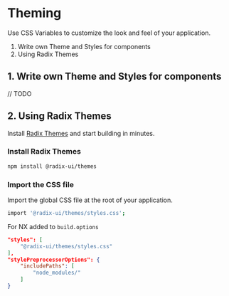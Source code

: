 
<Meta
    title="Overview/Theming"
/>

# Theming

Use CSS Variables to customize the look and feel of your application.

1. Write own Theme and Styles for components
2. Using Radix Themes

## 1. Write own Theme and Styles for components
// TODO


## 2. Using Radix Themes
Install [Radix Themes](https://www.radix-ui.com/themes/docs/overview/getting-started) and start building in minutes.


### Install Radix Themes
```bash
npm install @radix-ui/themes
```

### Import the CSS file
Import the global CSS file at the root of your application.


```bash
import '@radix-ui/themes/styles.css';
```

For NX added to `build.options`
```JSON
"styles": [
    "@radix-ui/themes/styles.css"
],
"stylePreprocessorOptions": {
    "includePaths": [
        "node_modules/"
    ]
}
```
